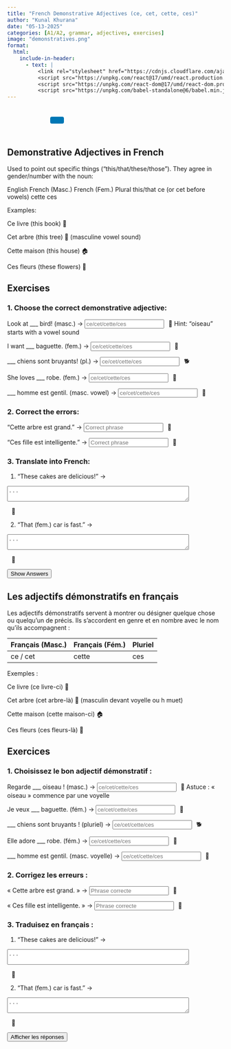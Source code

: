 ```yaml
---
title: "French Demonstrative Adjectives (ce, cet, cette, ces)"
author: "Kunal Khurana"
date: "05-13-2025"
categories: [A1/A2, grammar, adjectives, exercises]
image: "demonstratives.png"
format:
  html:
    include-in-header:
      - text: |
          <link rel="stylesheet" href="https://cdnjs.cloudflare.com/ajax/libs/font-awesome/6.0.0/css/all.min.css">
          <script src="https://unpkg.com/react@17/umd/react.production.min.js"></script>
          <script src="https://unpkg.com/react-dom@17/umd/react-dom.production.min.js"></script>
          <script src="https://unpkg.com/babel-standalone@6/babel.min.js"></script>
---
```


::: {style="text-align: left; padding: 10px;"}
<a href="mailto:frenchwithkunal@gmail.com" target="_blank" style="margin: 0 10px; color: #000;"><i class="fas fa-envelope fa-lg"></i></a> <a href="https://www.instagram.com/frenchwithkunal" target="_blank" style="margin: 0 10px; color: #E1306C;"><i class="fab fa-instagram fa-lg"></i></a> <a href="https://frenchwithkunal.ca" target="_blank" style="margin: 0 10px; color: #0077b5;"><i class="fas fa-globe fa-lg"></i></a> <a href="https://whatsapp.com/channel/0029Vb57n2e7dmegpjYpyi3V" target="_blank" style="margin: 0 10px; color: #25D366;"><i class="fab fa-whatsapp fa-lg"></i></a> <button onclick="copyLink()" style="background-color: #0077b5; color: white; padding: 8px 16px; border: none; border-radius: 4px; cursor: pointer; margin-left: 10px;"> <i class="fas fa-copy"></i> </button> [Link copied!]{#copy-message style="margin-left: 10px; color: green; display: none;"}
:::

::: {#react-root}
:::

```{=html}
<script type="text/babel">
 const ProfilePage = () => {
  const { useState, useEffect } = React;
  const [redirectCounter, setRedirectCounter] = useState(4);
  const [isRedirecting, setIsRedirecting] = useState(false);

  const isFrench = document.documentElement.lang === "fr";

  const translations = {
    noAccess: isFrench 
      ? "Vous n'avez pas accès à cette page. Si vous pensez que vous avez accès, veuillez <a href='https://frenchwithkunal.ca/login.html'>vous connecter</a>."
      : "You don't have access to this page. If you think you have, kindly <a href='https://frenchwithkunal.ca/login.html'>login</a>.",
    subscribe: isFrench
      ? "Veuillez vous abonner pour obtenir l'accès."
      : "Please subscribe to gain access.",
    redirecting: isFrench
      ? `Redirection vers la page d'abonnement dans ${redirectCounter} secondes...`
      : `Redirecting to subscription page in ${redirectCounter} seconds...`
  };

  const refreshToken = async () => {
    const storedRefreshToken = localStorage.getItem("refreshToken");

    if (!storedRefreshToken) {
      window.location.href = "/login.html";
      return null;
    }

    try {
      const response = await fetch("https://frenchwithkunal-cdf6ea3f88ce.herokuapp.com/api/v1/auth/refresh-token", {
        method: "POST",
        headers: {
          "Content-Type": "application/json",
        },
        body: JSON.stringify({ refreshToken: storedRefreshToken }),
      });

      if (!response.ok) {
        localStorage.removeItem("accessToken");
        localStorage.removeItem("refreshToken");
        window.location.href = "/login.html";
        return null;
      }

      const data = await response.json();
      localStorage.setItem("accessToken", data.accessToken);
      return data.accessToken;
    } catch (error) {
      localStorage.removeItem("accessToken");
      localStorage.removeItem("refreshToken");
      window.location.href = "/login.html";
      return null;
    }
  };

  const fetchWithAuth = async (url, options = {}) => {
    let accessToken = localStorage.getItem("accessToken");

    options.headers = {
      ...options.headers,
      Authorization: `Bearer ${accessToken}`,
      "Content-Type": "application/json",
    };

    let response = await fetch(url, options);

    if (response.status === 401) {
      console.log("Access token expired, attempting to refresh...");

      // Refresh token
      accessToken = await refreshToken();

      if (!accessToken) return null;

      options.headers.Authorization = `Bearer ${accessToken}`;
      response = await fetch(url, options);
    }

    return response.json();
  };

  const showNoAccessMessage = () => {
    setIsRedirecting(true);
    
    const noAccessMessage = `
      <div style="text-align: center; padding: 20px;">
        <h2>${translations.noAccess}</h2>
        <p>${translations.subscribe}</p>
        <p>${translations.redirecting}</p>
      </div>
    `;
    document.body.innerHTML = noAccessMessage;
    
    // Start countdown and redirect
    const redirectInterval = setInterval(() => {
      setRedirectCounter((prev) => {
        const newCounter = prev - 1;
        if (newCounter <= 0) {
          clearInterval(redirectInterval);
          window.location.href = "https://learn.frenchwithkunal.ca/subscription";
        }
        
        // Update the countdown text
        const countdownElement = document.querySelector('p:last-child');
        if (countdownElement) {
          countdownElement.textContent = isFrench
            ? `Redirection vers la page d'abonnement dans ${newCounter} secondes...`
            : `Redirecting to subscription page in ${newCounter} seconds...`;
        }
        
        return newCounter;
      });
    }, 1000);
  };

  useEffect(() => {
    const storedToken = localStorage.getItem('accessToken');

    if(!storedToken) {
      showNoAccessMessage();
    } else {
      const fetchData = async() => {
        const data = await fetchWithAuth("https://frenchwithkunal-cdf6ea3f88ce.herokuapp.com/api/v1/auth/me", {
          method: "POST",
        });

        if (data && data.data && data.data.hasAccess) {
          console.log(data);
        } else {
          showNoAccessMessage();
        }
      };
      fetchData();
    }
  }, []);

  return (
    <div></div>
  );
};

ReactDOM.render(
  <ProfilePage />,
  document.getElementById('react-root')
);
 </script>
```

::: {.content-visible when-profile="english"}

## Demonstrative Adjectives in French

Used to point out specific things ("this/that/these/those"). They agree in gender/number with the noun:

English	French (Masc.)	French (Fem.)	Plural
this/that	ce (or cet before vowels)	cette	ces

Examples:

Ce livre (this book) 📖

Cet arbre (this tree) 🌳 (masculine vowel sound)

Cette maison (this house) 🏠

Ces fleurs (these flowers) 💐

## Exercises

### 1. Choose the correct demonstrative adjective:
Look at ___ bird! (masc.) →
<input type="text" placeholder="ce/cet/cette/ces" oninput="checkAnswer(this, 'cet')"><span style="margin-left:10px;">🚀 Hint: "oiseau" starts with a vowel sound</span>

I want ___ baguette. (fem.) →
<input type="text" placeholder="ce/cet/cette/ces" oninput="checkAnswer(this, 'cette')"><span style="margin-left:10px;">🥖</span>

___ chiens sont bruyants! (pl.) →
<input type="text" placeholder="ce/cet/cette/ces" oninput="checkAnswer(this, 'ces')"><span style="margin-left:10px;">🐕</span>

She loves ___ robe. (fem.) →
<input type="text" placeholder="ce/cet/cette/ces" oninput="checkAnswer(this, 'cette')"><span style="margin-left:10px;">👗</span>

___ homme est gentil. (masc. vowel) →
<input type="text" placeholder="ce/cet/cette/ces" oninput="checkAnswer(this, 'cet')"><span style="margin-left:10px;">👨</span>

### 2. Correct the errors:
"Cette arbre est grand." →
<input type="text" placeholder="Correct phrase" oninput="checkAnswer(this, 'Cet arbre est grand')"><span style="margin-left:10px;">🌳</span>

"Ces fille est intelligente." →
<input type="text" placeholder="Correct phrase" oninput="checkAnswer(this, 'Cette fille est intelligente')"><span style="margin-left:10px;">👧</span>

### 3. Translate into French:

1. "These cakes are delicious!" →

<textarea placeholder="..." rows="2" cols="50" oninput="checkTranslation(this, 'Ces gâteaux sont délicieux !')"></textarea><span style="margin-left:10px;">🍰</span>


2. "That (fem.) car is fast." →

<textarea placeholder="..." rows="2" cols="50" oninput="checkTranslation(this, 'Cette voiture est rapide.')"></textarea><span style="margin-left:10px;">🚗</span>

<button onclick="showAnswers()">Show Answers</button>



<script>  
function showAnswers() {  
    document.querySelectorAll('input[type="text"]').forEach(input => {  
        const correct = input.getAttribute('oninput').match(/'([^']+)'/)[1];  
        input.value = correct;  
        const feedback = input.nextElementSibling;  
        feedback.textContent = "✓ Correct !";  
        feedback.style.color = "green";  
    });  
}  

function checkAllAnswers() {  
    document.querySelectorAll('input[type="text"]').forEach(input => {  
        const correct = input.getAttribute('oninput').match(/'([^']+)'/)[1];  
        checkAnswer(input, correct);  
    });  

    document.querySelectorAll('textarea').forEach(textarea => {  
        const correct = textarea.getAttribute('oninput').match(/'([^']+)'/)[1];  
        checkTranslation(textarea, correct);  
    });  
}  

function checkAnswer(input, correctAnswer) {  
    const feedback = input.nextElementSibling;  
    if (input.value.trim().toLowerCase() === correctAnswer.toLowerCase()) {  
        feedback.textContent = "✓ Correct !";  
        feedback.style.color = "green";  
    } else if (input.value.trim()) {  
        feedback.textContent = "✗ Essayez encore !";  
        feedback.style.color = "red";  
    }  
}  

function checkTranslation(textarea, correctAnswer) {  
    const feedback = textarea.nextElementSibling;  
    if (textarea.value.trim().toLowerCase() === correctAnswer.toLowerCase()) {  
        feedback.textContent = "✓ Correct !";  
        feedback.style.color = "green";  
    } else if (textarea.value.trim()) {  
        feedback.textContent = "✗ Essayez encore !";  
        feedback.style.color = "red";  
    }  
}  
</script>  

:::

::: {.content-visible when-profile="french"}

## Les adjectifs démonstratifs en français

Les adjectifs démonstratifs servent à montrer ou désigner quelque chose ou quelqu’un de précis. Ils s’accordent en genre et en nombre avec le nom qu’ils accompagnent :

| Français (Masc.) | Français (Fém.) | Pluriel |
|------------------|-----------------|---------|
| ce / cet         | cette           | ces     |

Exemples :

Ce livre (ce livre-ci) 📖

Cet arbre (cet arbre-là) 🌳 (masculin devant voyelle ou h muet)

Cette maison (cette maison-ci) 🏠

Ces fleurs (ces fleurs-là) 💐

## Exercices

### 1. Choisissez le bon adjectif démonstratif :
Regarde ___ oiseau ! (masc.) →
<input type="text" placeholder="ce/cet/cette/ces" oninput="checkAnswer(this, 'cet')"><span style="margin-left:10px;">🚀 Astuce : « oiseau » commence par une voyelle</span>

Je veux ___ baguette. (fém.) →
<input type="text" placeholder="ce/cet/cette/ces" oninput="checkAnswer(this, 'cette')"><span style="margin-left:10px;">🥖</span>

___ chiens sont bruyants ! (pluriel) →
<input type="text" placeholder="ce/cet/cette/ces" oninput="checkAnswer(this, 'ces')"><span style="margin-left:10px;">🐕</span>

Elle adore ___ robe. (fém.) →
<input type="text" placeholder="ce/cet/cette/ces" oninput="checkAnswer(this, 'cette')"><span style="margin-left:10px;">👗</span>

___ homme est gentil. (masc. voyelle) →
<input type="text" placeholder="ce/cet/cette/ces" oninput="checkAnswer(this, 'cet')"><span style="margin-left:10px;">👨</span>

### 2. Corrigez les erreurs :
« Cette arbre est grand. » →
<input type="text" placeholder="Phrase correcte" oninput="checkAnswer(this, 'Cet arbre est grand')"><span style="margin-left:10px;">🌳</span>

« Ces fille est intelligente. » →
<input type="text" placeholder="Phrase correcte" oninput="checkAnswer(this, 'Cette fille est intelligente')"><span style="margin-left:10px;">👧</span>

### 3. Traduisez en français :

1. "These cakes are delicious!" →

<textarea placeholder="..." rows="2" cols="50" oninput="checkTranslation(this, 'Ces gâteaux sont délicieux !')"></textarea><span style="margin-left:10px;">🍰</span>


2. "That (fem.) car is fast." →

<textarea placeholder="..." rows="2" cols="50" oninput="checkTranslation(this, 'Cette voiture est rapide.')"></textarea><span style="margin-left:10px;">🚗</span>

<button onclick="showAnswers()">Afficher les réponses</button>

<script>  
function showAnswers() {  
    document.querySelectorAll('input[type="text"]').forEach(input => {  
        const correct = input.getAttribute('oninput').match(/'([^']+)'/)[1];  
        input.value = correct;  
        const feedback = input.nextElementSibling;  
        feedback.textContent = "✓ Correct !";  
        feedback.style.color = "green";  
    });  
}  

function checkAllAnswers() {  
    document.querySelectorAll('input[type="text"]').forEach(input => {  
        const correct = input.getAttribute('oninput').match(/'([^']+)'/)[1];  
        checkAnswer(input, correct);  
    });  

    document.querySelectorAll('textarea').forEach(textarea => {  
        const correct = textarea.getAttribute('oninput').match(/'([^']+)'/)[1];  
        checkTranslation(textarea, correct);  
    });  
}  

function checkAnswer(input, correctAnswer) {  
    const feedback = input.nextElementSibling;  
    if (input.value.trim().toLowerCase() === correctAnswer.toLowerCase()) {  
        feedback.textContent = "✓ Correct !";  
        feedback.style.color = "green";  
    } else if (input.value.trim()) {  
        feedback.textContent = "✗ Essayez encore !";  
        feedback.style.color = "red";  
    }  
}  

function checkTranslation(textarea, correctAnswer) {  
    const feedback = textarea.nextElementSibling;  
    if (textarea.value.trim().toLowerCase() === correctAnswer.toLowerCase()) {  
        feedback.textContent = "✓ Correct !";  
        feedback.style.color = "green";  
    } else if (textarea.value.trim()) {  
        feedback.textContent = "✗ Essayez encore !";  
        feedback.style.color = "red";  
    }  
}  
</script>  


:::